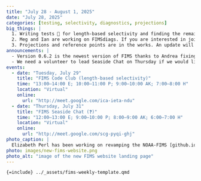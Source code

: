 ```yaml
---
title: "July 28 - August 1, 2025"
date: "July 28, 2025"
categories: [testing, selectivity, diagnostics, projections]
big_things: |
  1. Writing tests 🧪 for length-based selectivity and finding the remaining 🐛.
  2. Meg and Ian are working on FIMSdiags. If you are interested in joining them, watch the FIMS Calendar for meetings or ask Meg specifically to be invited.
  3. Projections and reference points are in the works. An update will be presented at the next FIMS Implementation Team Meeting.
announcements: |
  - Version 0.6.2 is the newest version of FIMS thanks to Andrea fixing a 🐛 that was found while initiating the Windows make file to use TMBad.
  - We need a volunteer to lead Seaside Chat on Thursday if we would like to keep it because Kelli will be on Annual Leave Wednesday–Friday.
events:
  - date: "Tuesday, July 29"
    title: "FIMS Code Club (length-based selectivity)"
    time: "13:00–14:00 E; 10:00–11:00 P; 9:00–10:00 AK; 7:00–8:00 H"
    location: "Virtual"
    online:
      url: "http://meet.google.com/ica-ieta-ndu"
  - date: "Thursday, July 31"
    title: "FIMS Seaside Chat (❓)"
    time: "12:00–13:00 E; 9:00–10:00 P; 8:00–9:00 AK; 6:00–7:00 H"
    location: "Virtual"
    online:
      url: "http://meet.google.com/scg-pyqi-ghj"
photo_caption: |
  Elizabeth Perl has been working on revamping the NOAA-FIMS [github.io site](http://github.io/) and has been making fantastic progress. The new website should be live in about a week or so. Thank you to Meg for your initial work on revamping the website that showed something like this was possible, Alex for suggesting that we needed to condense our resources instead of having them scattered about, and Elizabeth for taking on this massive task.
photo: images/new-fims-website.png
photo_alt: "image of the new FIMS website landing page"
---
```


<!-- This is a template, so you only fill out the yml above and it handles the rest. -->

```{=include} ../_assets/fims-weekly-template.qmd```
